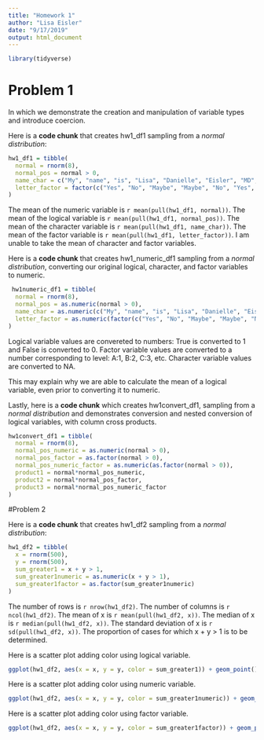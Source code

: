 ```yaml
---
title: "Homework 1"
author: "Lisa Eisler"
date: "9/17/2019"
output: html_document
---
```


```r
library(tidyverse)
```

# Problem 1

In which we demonstrate the creation and manipulation of variable types and introduce coercion.

Here is a **code chunk** that creates hw1_df1 sampling from a _normal distribution_:
```r
hw1_df1 = tibble(
  normal = rnorm(8),
  normal_pos = normal > 0,
  name_char = c("My", "name", "is", "Lisa", "Danielle", "Eisler", "MD", "MS"),
  letter_factor = factor(c("Yes", "No", "Maybe", "Maybe", "No", "Yes", "Yes", "No"))
)
```

The mean of the numeric variable is `r mean(pull(hw1_df1, normal))`.
The mean of the logical variable is `r mean(pull(hw1_df1, normal_pos))`.
The mean of the character variable is `r mean(pull(hw1_df1, name_char))`.
The mean of the factor variable is `r mean(pull(hw1_df1, letter_factor))`.
I am unable to take the mean of character and factor variables.


Here is a **code chunk** that creates hw1_numeric_df1 sampling from a _normal distribution_, converting our original logical, character, and factor variables to numeric.

```r
 hw1numeric_df1 = tibble(
  normal = rnorm(8),
  normal_pos = as.numeric(normal > 0),
  name_char = as.numeric(c("My", "name", "is", "Lisa", "Danielle", "Eisler", "MD", "MS")),
  letter_factor = as.numeric(factor(c("Yes", "No", "Maybe", "Maybe", "No", "Yes", "Yes", "No")))
)
```

Logical variable values are convereted to numbers: True is converted to 1 and False is converted to 0. Factor variable values are converted to a number corresponding to level: A:1, B:2, C:3, etc. Character variable values are converted to NA.

This may explain why we are able to calculate the mean of a logical variable, even prior to converting it to numeric.

Lastly, here is a **code chunk** which creates hw1convert_df1, sampling from a _normal distribution_ and demonstrates conversion and nested conversion of logical variables, with column cross products.
```r
hw1convert_df1 = tibble(
  normal = rnorm(8),
  normal_pos_numeric = as.numeric(normal > 0),
  normal_pos_factor = as.factor(normal > 0),
  normal_pos_numeric_factor = as.numeric(as.factor(normal > 0)),
  product1 = normal*normal_pos_numeric,
  product2 = normal*normal_pos_factor,
  product3 = normal*normal_pos_numeric_factor
)

```

#Problem 2

Here is a **code chunk** that creates hw1_df2 sampling from a _normal distribution_:
```r
hw1_df2 = tibble(
  x = rnorm(500),
  y = rnorm(500),
  sum_greater1 = x + y > 1,
  sum_greater1numeric = as.numeric(x + y > 1),
  sum_greater1factor = as.factor(sum_greater1numeric)
)
```

The number of rows is
`r nrow(hw1_df2)`.
The number of columns is
`r ncol(hw1_df2)`.
The mean of x is 
`r mean(pull(hw1_df2, x))`.
The median of x is
`r median(pull(hw1_df2, x))`.
The standard deviation of x is
`r sd(pull(hw1_df2, x))`.
The proportion of cases for which x + y > 1 is to be determined.

Here is a scatter plot adding color using logical variable.
```r
ggplot(hw1_df2, aes(x = x, y = y, color = sum_greater1)) + geom_point()
```

Here is a scatter plot adding color using numeric variable.
```r
ggplot(hw1_df2, aes(x = x, y = y, color = sum_greater1numeric)) + geom_point()
```

Here is a scatter plot adding color using factor variable.
```r
ggplot(hw1_df2, aes(x = x, y = y, color = sum_greater1factor)) + geom_point()
```